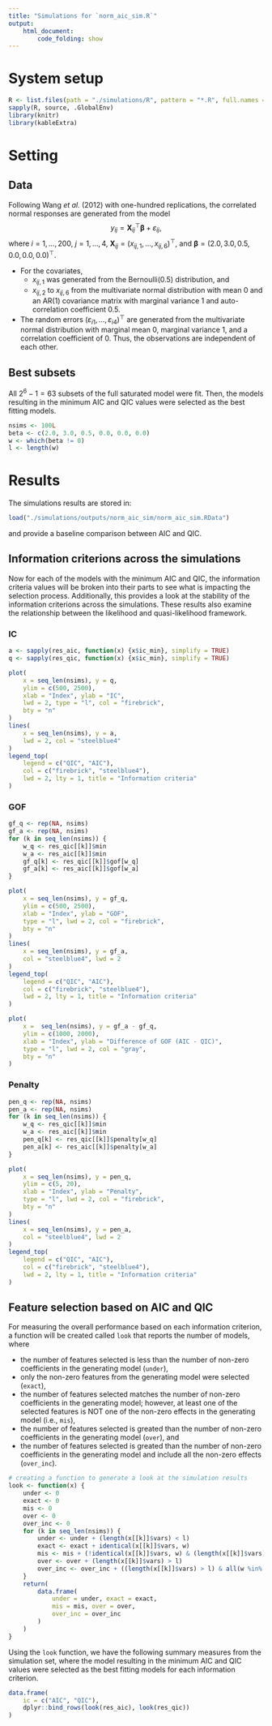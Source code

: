 ```yaml
---
title: "Simulations for `norm_aic_sim.R`"
output:
    html_document:
        code_folding: show
---
```


# System setup
```r
R <- list.files(path = "./simulations/R", pattern = "*.R", full.names = TRUE)
sapply(R, source, .GlobalEnv)
library(knitr)
library(kableExtra)
```

# Setting

## Data
Following Wang *et al.* (2012) with one-hundred replications, the correlated normal responses are generated from the model $$y_{ij} = \mathbf{X}_{ij}^{\top}\boldsymbol{\beta} + \varepsilon_{ij},$$ where $i = 1, \ldots, 200,$ $j = 1, \ldots, 4,$ $\mathbf{X}_{ij} = (x_{ij, 1}, \ldots, x_{ij, 6})^{\top},$ and $\boldsymbol{\beta} = (2.0, 3.0, 0.5, 0.0, 0.0, 0.0)^{\top}.$

- For the covariates,
    - $x_{ij,1}$ was generated from the Bernoulli(0.5) distribution, and 
    - $x_{ij,2}$ to $x_{ij,6}$ from the multivariate normal distribution with mean 0 and an AR(1) covariance matrix with marginal variance 1 and auto-correlation coefficient 0.5.
- The random errors $(\varepsilon_{i1}, \ldots, \varepsilon_{i4})^{\top}$ are generated from the multivariate normal distribution with marginal mean 0, marginal variance 1, and a correlation coefficient of 0. Thus, the observations are independent of each other.

## Best subsets
All $2^6 - 1 = 63$ subsets of the full saturated model were fit. Then, the models resulting in the minimum AIC and QIC values were selected as the best fitting models.

```r
nsims <- 100L
beta <- c(2.0, 3.0, 0.5, 0.0, 0.0, 0.0)
w <- which(beta != 0)
l <- length(w)
```

# Results
The simulations results are stored in:
```r
load("./simulations/outputs/norm_aic_sim/norm_aic_sim.RData")
```
and provide a baseline comparison between AIC and QIC.

## Information criterions across the simulations {.tabset .tabset-fade .tabset-pills}
Now for each of the models with the minimum AIC and QIC, the information criteria values will be broken into their parts to see what is impacting the selection process. Additionally, this provides a look at the stability of the information criterions across the simulations. These results also examine the relationship between the likelihood and quasi-likelihood framework.

### IC
```r
a <- sapply(res_aic, function(x) {x$ic_min}, simplify = TRUE)
q <- sapply(res_qic, function(x) {x$ic_min}, simplify = TRUE)

plot(
    x = seq_len(nsims), y = q,
    ylim = c(500, 2500),
    xlab = "Index", ylab = "IC",
    lwd = 2, type = "l", col = "firebrick",
    bty = "n"
)
lines(
    x = seq_len(nsims), y = a,
    lwd = 2, col = "steelblue4"
)
legend_top(
    legend = c("QIC", "AIC"),
    col = c("firebrick", "steelblue4"),
    lwd = 2, lty = 1, title = "Information criteria"
)
```

### GOF
```r
gf_q <- rep(NA, nsims)
gf_a <- rep(NA, nsims)
for (k in seq_len(nsims)) {
    w_q <- res_qic[[k]]$min
    w_a <- res_aic[[k]]$min
    gf_q[k] <- res_qic[[k]]$gof[w_q]
    gf_a[k] <- res_aic[[k]]$gof[w_a]
}

plot(
    x = seq_len(nsims), y = gf_q,
    ylim = c(500, 2500),
    xlab = "Index", ylab = "GOF",
    type = "l", lwd = 2, col = "firebrick",
    bty = "n"
)
lines(
    x = seq_len(nsims), y = gf_a,
    col = "steelblue4", lwd = 2
)
legend_top(
    legend = c("QIC", "AIC"),
    col = c("firebrick", "steelblue4"),
    lwd = 2, lty = 1, title = "Information criteria"
)
```

```r
plot(
    x =  seq_len(nsims), y = gf_a - gf_q,
    ylim = c(1000, 2000),
    xlab = "Index", ylab = "Difference of GOF (AIC - QIC)",
    type = "l", lwd = 2, col = "gray",
    bty = "n"
)
```

### Penalty
```r
pen_q <- rep(NA, nsims)
pen_a <- rep(NA, nsims)
for (k in seq_len(nsims)) {
    w_q <- res_qic[[k]]$min
    w_a <- res_aic[[k]]$min
    pen_q[k] <- res_qic[[k]]$penalty[w_q]
    pen_a[k] <- res_aic[[k]]$penalty[w_a]
}

plot(
    x = seq_len(nsims), y = pen_q,
    ylim = c(5, 20),
    xlab = "Index", ylab = "Penalty",
    type = "l", lwd = 2, col = "firebrick",
    bty = "n"
)
lines(
    x = seq_len(nsims), y = pen_a,
    col = "steelblue4", lwd = 2
)
legend_top(
    legend = c("QIC", "AIC"),
    col = c("firebrick", "steelblue4"),
    lwd = 2, lty = 1, title = "Information criteria"
)
```

## Feature selection based on AIC and QIC
For measuring the overall performance based on each information criterion, a function will be created called `look` that reports the number of models, where

- the number of features selected is less than the number of non-zero coefficients in the generating model (`under`), 
- only the non-zero features from the generating model were selected (`exact`), 
- the number of features selected matches the number of non-zero coefficients in the generating model; however, at least one of the selected features is NOT one of the non-zero effects in the generating model (i.e., `mis`),
- the number of features selected is greated than the number of non-zero coefficients in the generating model (`over`), and
- the number of features selected is greated than the number of non-zero coefficients in the generating model and include all the non-zero effects (`over_inc`).

```r
# creating a function to generate a look at the simulation results
look <- function(x) {
    under <- 0
    exact <- 0
    mis <- 0
    over <- 0
    over_inc <- 0
    for (k in seq_len(nsims)) {
        under <- under + (length(x[[k]]$vars) < l)
        exact <- exact + identical(x[[k]]$vars, w)
        mis <- mis + (!identical(x[[k]]$vars, w) & (length(x[[k]]$vars) == l))
        over <- over + (length(x[[k]]$vars) > l)
        over_inc <- over_inc + ((length(x[[k]]$vars) > l) & all(w %in% x[[k]]$vars))
    }
    return(
        data.frame(
            under = under, exact = exact,
            mis = mis, over = over,
            over_inc = over_inc
        )
    )
}
```

Using the `look` function, we have the following summary measures from the simulation set, where the model resulting in the minimum AIC and QIC values were selected as the best fitting models for each information criterion.
```r
data.frame(
    ic = c("AIC", "QIC"),
    dplyr::bind_rows(look(res_aic), look(res_qic))
)
```